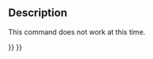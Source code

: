 <languages/>

{{Docnav
|[[Std_MacroStepOver|MacroStepOver]]
|[[Std_ToggleBreakpoint|ToggleBreakpoint]]
|[[Std_Macro_Menu|Std Macro Menu]]
|IconL=
|IconR=
|IconC=Freecad.svg
}}

<div class="mw-translate-fuzzy">
<!--Empty=1 to suppress icon-->
{{GuiCommand
|Name=Std MacroStepInto
|Empty=1
|MenuLocation=Macro → Step into
|Workbenches=All
|Shortcut={{KEY|F11}}
|SeeAlso=[[Std_MacroStepOver|Std MacroStepOver]], [[Std_ToggleBreakpoint|Std ToggleBreakpoint]]
}}
</div>

==Description==

This command does not work at this time.


{{Docnav
|[[Std_MacroStepOver|MacroStepOver]]
|[[Std_ToggleBreakpoint|ToggleBreakpoint]]
|[[Std_Macro_Menu|Std Macro Menu]]
|IconL=
|IconR=
|IconC=Freecad.svg
}}

{{Std_Base_navi{{#translation:}}}}
{{Userdocnavi{{#translation:}}}}